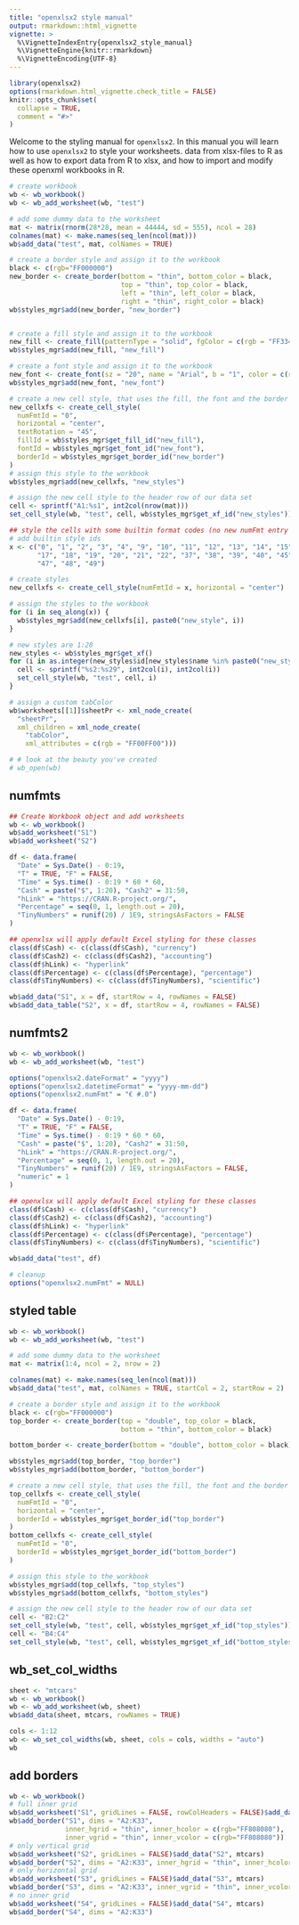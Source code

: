 ```yaml
---
title: "openxlsx2 style manual"
output: rmarkdown::html_vignette
vignette: >
  %\VignetteIndexEntry{openxlsx2_style_manual}
  %\VignetteEngine{knitr::rmarkdown}
  %\VignetteEncoding{UTF-8}
---
```



```r
library(openxlsx2)
options(rmarkdown.html_vignette.check_title = FALSE)
knitr::opts_chunk$set(
  collapse = TRUE,
  comment = "#>"
)
```

Welcome to the styling manual for `openxlsx2`. In this manual you will learn how to use `openxlsx2` to style your worksheets. data from xlsx-files to R as well as how to export data from R to xlsx, and how to import and modify these openxml workbooks in R. 

```r
# create workbook
wb <- wb_workbook()
wb <- wb_add_worksheet(wb, "test")

# add some dummy data to the worksheet
mat <- matrix(rnorm(28*28, mean = 44444, sd = 555), ncol = 28)
colnames(mat) <- make.names(seq_len(ncol(mat)))
wb$add_data("test", mat, colNames = TRUE)

# create a border style and assign it to the workbook
black <- c(rgb="FF000000")
new_border <- create_border(bottom = "thin", bottom_color = black,
                            top = "thin", top_color = black,
                            left = "thin", left_color = black,
                            right = "thin", right_color = black)
wb$styles_mgr$add(new_border, "new_border")


# create a fill style and assign it to the workbook
new_fill <- create_fill(patternType = "solid", fgColor = c(rgb = "FF334E6F"))
wb$styles_mgr$add(new_fill, "new_fill")

# create a font style and assign it to the workbook
new_font <- create_font(sz = "20", name = "Arial", b = "1", color = c(rgb = "FFFFFFFF"))
wb$styles_mgr$add(new_font, "new_font")

# create a new cell style, that uses the fill, the font and the border style
new_cellxfs <- create_cell_style(
  numFmtId = "0",
  horizontal = "center",
  textRotation = "45",
  fillId = wb$styles_mgr$get_fill_id("new_fill"),
  fontId = wb$styles_mgr$get_font_id("new_font"), 
  borderId = wb$styles_mgr$get_border_id("new_border")
)
# assign this style to the workbook
wb$styles_mgr$add(new_cellxfs, "new_styles")

# assign the new cell style to the header row of our data set
cell <- sprintf("A1:%s1", int2col(nrow(mat)))
set_cell_style(wb, "test", cell, wb$styles_mgr$get_xf_id("new_styles"))

## style the cells with some builtin format codes (no new numFmt entry is needed)
# add builtin style ids
x <- c("0", "1", "2", "3", "4", "9", "10", "11", "12", "13", "14", "15", "16",
       "17", "18", "19", "20", "21", "22", "37", "38", "39", "40", "45", "46",
       "47", "48", "49")

# create styles
new_cellxfs <- create_cell_style(numFmtId = x, horizontal = "center")

# assign the styles to the workbook
for (i in seq_along(x)) {
  wb$styles_mgr$add(new_cellxfs[i], paste0("new_style", i))
}

# new styles are 1:28
new_styles <- wb$styles_mgr$get_xf()
for (i in as.integer(new_styles$id[new_styles$name %in% paste0("new_style", seq_along(x))])) {
  cell <- sprintf("%s2:%s29", int2col(i), int2col(i))
  set_cell_style(wb, "test", cell, i)
}

# assign a custom tabColor
wb$worksheets[[1]]$sheetPr <- xml_node_create(
  "sheetPr",
  xml_children = xml_node_create(
    "tabColor",
    xml_attributes = c(rgb = "FF00FF00")))

# # look at the beauty you've created
# wb_open(wb)
```


## numfmts
```r
## Create Workbook object and add worksheets
wb <- wb_workbook()
wb$add_worksheet("S1")
wb$add_worksheet("S2")

df <- data.frame(
  "Date" = Sys.Date() - 0:19,
  "T" = TRUE, "F" = FALSE,
  "Time" = Sys.time() - 0:19 * 60 * 60,
  "Cash" = paste("$", 1:20), "Cash2" = 31:50,
  "hLink" = "https://CRAN.R-project.org/",
  "Percentage" = seq(0, 1, length.out = 20),
  "TinyNumbers" = runif(20) / 1E9, stringsAsFactors = FALSE
)

## openxlsx will apply default Excel styling for these classes
class(df$Cash) <- c(class(df$Cash), "currency")
class(df$Cash2) <- c(class(df$Cash2), "accounting")
class(df$hLink) <- "hyperlink"
class(df$Percentage) <- c(class(df$Percentage), "percentage")
class(df$TinyNumbers) <- c(class(df$TinyNumbers), "scientific")

wb$add_data("S1", x = df, startRow = 4, rowNames = FALSE)
wb$add_data_table("S2", x = df, startRow = 4, rowNames = FALSE)
```


## numfmts2

```r
wb <- wb_workbook()
wb <- wb_add_worksheet(wb, "test")

options("openxlsx2.dateFormat" = "yyyy")
options("openxlsx2.datetimeFormat" = "yyyy-mm-dd")
options("openxlsx2.numFmt" = "€ #.0")

df <- data.frame(
  "Date" = Sys.Date() - 0:19,
  "T" = TRUE, "F" = FALSE,
  "Time" = Sys.time() - 0:19 * 60 * 60,
  "Cash" = paste("$", 1:20), "Cash2" = 31:50,
  "hLink" = "https://CRAN.R-project.org/",
  "Percentage" = seq(0, 1, length.out = 20),
  "TinyNumbers" = runif(20) / 1E9, stringsAsFactors = FALSE,
  "numeric" = 1
)

## openxlsx will apply default Excel styling for these classes
class(df$Cash) <- c(class(df$Cash), "currency")
class(df$Cash2) <- c(class(df$Cash2), "accounting")
class(df$hLink) <- "hyperlink"
class(df$Percentage) <- c(class(df$Percentage), "percentage")
class(df$TinyNumbers) <- c(class(df$TinyNumbers), "scientific")

wb$add_data("test", df)
```

```r
# cleanup
options("openxlsx2.numFmt" = NULL)
```


## styled table
```r
wb <- wb_workbook()
wb <- wb_add_worksheet(wb, "test")

# add some dummy data to the worksheet
mat <- matrix(1:4, ncol = 2, nrow = 2)

colnames(mat) <- make.names(seq_len(ncol(mat)))
wb$add_data("test", mat, colNames = TRUE, startCol = 2, startRow = 2)

# create a border style and assign it to the workbook
black <- c(rgb="FF000000")
top_border <- create_border(top = "double", top_color = black,
                            bottom = "thin", bottom_color = black)

bottom_border <- create_border(bottom = "double", bottom_color = black)

wb$styles_mgr$add(top_border, "top_border")
wb$styles_mgr$add(bottom_border, "bottom_border")

# create a new cell style, that uses the fill, the font and the border style
top_cellxfs <- create_cell_style(
  numFmtId = "0",
  horizontal = "center",
  borderId = wb$styles_mgr$get_border_id("top_border")
)
bottom_cellxfs <- create_cell_style(
  numFmtId = "0",
  borderId = wb$styles_mgr$get_border_id("bottom_border")
)

# assign this style to the workbook
wb$styles_mgr$add(top_cellxfs, "top_styles")
wb$styles_mgr$add(bottom_cellxfs, "bottom_styles")

# assign the new cell style to the header row of our data set
cell <- "B2:C2"
set_cell_style(wb, "test", cell, wb$styles_mgr$get_xf_id("top_styles"))
cell <- "B4:C4"
set_cell_style(wb, "test", cell, wb$styles_mgr$get_xf_id("bottom_styles"))
```


## wb_set_col_widths
```r
sheet <- "mtcars"
wb <- wb_workbook()
wb <- wb_add_worksheet(wb, sheet)
wb$add_data(sheet, mtcars, rowNames = TRUE)

cols <- 1:12
wb <- wb_set_col_widths(wb, sheet, cols = cols, widths = "auto")
wb
```


## add borders
```r
wb <- wb_workbook()
# full inner grid
wb$add_worksheet("S1", gridLines = FALSE, rowColHeaders = FALSE)$add_data("S1", mtcars)
wb$add_border("S1", dims = "A2:K33",
              inner_hgrid = "thin", inner_hcolor = c(rgb="FF808080"),
              inner_vgrid = "thin", inner_vcolor = c(rgb="FF808080"))
# only vertical grid
wb$add_worksheet("S2", gridLines = FALSE)$add_data("S2", mtcars)
wb$add_border("S2", dims = "A2:K33", inner_hgrid = "thin", inner_hcolor = c(rgb="FF808080"))
# only horizontal grid
wb$add_worksheet("S3", gridLines = FALSE)$add_data("S3", mtcars)
wb$add_border("S3", dims = "A2:K33", inner_vgrid = "thin", inner_vcolor = c(rgb="FF808080"))
# no inner grid
wb$add_worksheet("S4", gridLines = FALSE)$add_data("S4", mtcars)
wb$add_border("S4", dims = "A2:K33")
```
